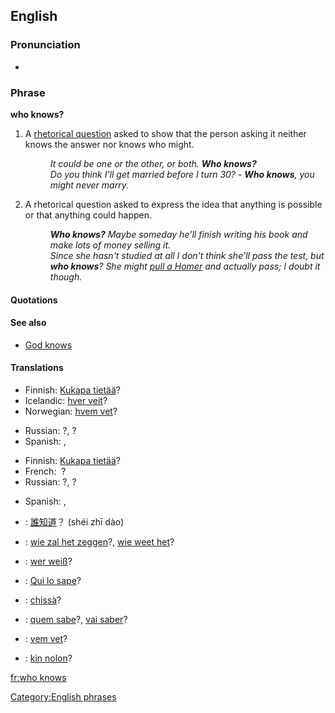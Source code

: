 ==English==

===Pronunciation===
* {{audio|en-us-who-knows.ogg|Audio (US)}}

===Phrase===
'''who knows?'''

# A [[rhetorical question]] asked to show that the person asking it neither knows the answer nor knows who might.
#: ''It could be one or the other, or both. '''Who knows?'''''
#: ''Do you think I'll get married before I turn 30?'' - '''''Who knows''', you might never marry.''
# A rhetorical question asked to express the idea that anything is possible or that anything could happen.
#: '''''Who knows?'''  Maybe someday he'll finish writing his book and make lots of money selling it.''
#: ''Since she hasn't studied at all I don't think she'll pass the test, but '''who knows'''? She might [[pull a Homer]] and actually pass; I doubt it though.''

====Quotations====
{{seeCites}}

====See also====
* [[God knows]]

====Translations====
{{trans-top|a rhetorical question asked to show that the asker neither knows the answer nor who might know it}}
* Finnish: [[Kukapa tietää]]?
* Icelandic: [[hver veit]]?
* Norwegian: [[hvem vet]]?
{{trans-mid}}
* Russian: {{t|ru|кто знает|tr=kto znájet|sc=Cyrl}}?, {{t|ru|кто его знает|tr=kto jevó znájet|sc=Cyrl}}?
* Spanish: {{t-|es|quién sabe|alt=¿quién sabe?}}, {{t-|es|quién sabe|alt=¡quién sabe!}}
{{trans-bottom}}

{{trans-top|asked to express the idea that anything is possible}}
* Finnish: [[Kukapa tietää]]?
* French: {{t|fr|qui sait}}&nbsp;?
* Russian: {{t|ru|кто знает|tr=kto znájet|sc=Cyrl}}?, {{t|ru|кто его знает|tr=kto jevó znájet|sc=Cyrl}}?
{{trans-mid}}
* Spanish: {{t-|es|quién sabe|alt=¿quién sabe?}}, {{t-|es|quién sabe|alt=¡quién sabe!}}
{{trans-bottom}}

{{checktrans-top}}
* {{ttbc|Chinese}}: [[誰知道]]？ (shéi zhī dào)
* {{ttbc|Dutch}}: [[wie zal het zeggen]]?, [[wie weet het]]?
* {{ttbc|German}}: [[wer weiß]]?
* {{ttbc|Interlingua}}: [[Qui lo sape]]?
{{checktrans-mid}}
* {{ttbc|Italian}}: [[chissà]]?
* {{ttbc|Portuguese}}: [[quem sabe]]?, [[vai saber]]?
* {{ttbc|Swedish}}: [[vem vet]]?
* {{ttbc|Volapük}}: [[kin nolon]]?
{{checktrans-bottom}}

[[Category:English phrases]]

[[fr:who knows]]